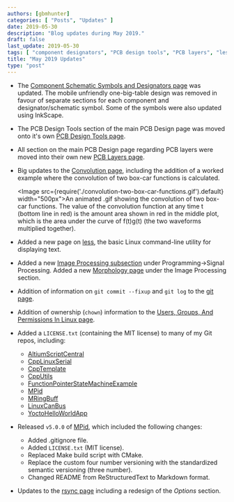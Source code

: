 ```yaml
---
authors: [gbmhunter]
categories: [ "Posts", "Updates" ]
date: 2019-05-30
description: "Blog updates during May 2019."
draft: false
last_update: 2019-05-30
tags: [ "component designators", "PCB design tools", "PCB layers", "less", "convolution", "git", "fixup", "logs", "chown", "ownership", "Linux", "image processing" ]
title: "May 2019 Updates"
type: "post"
---
```


* The [Component Schematic Symbols and Designators page](/electronics/circuit-design/component-schematic-symbols-and-designators) was updated. The mobile unfriendly one-big-table design was removed in favour of separate sections for each component and designator/schematic symbol. Some of the symbols were also updated using InkScape.

* The PCB Design Tools section of the main PCB Design page was moved onto it's own [PCB Design Tools page](/pcb-design/pcb-design-tools).

* All section on the main PCB Design page regarding PCB layers were moved into their own new [PCB Layers page](/pcb-design/pcb-layers).

* Big updates to the [Convolution page](/programming/signal-processing/convolution), including the addition of a worked example where the convolution of two box-car functions is calculated.

    <Image src={require('./convolution-two-box-car-functions.gif').default} width="500px">An animated .gif showing the convolution of two box-car functions. The value of the convolution function at any time t (bottom line in red) is the amount area shown in red in the middle plot, which is the area under the curve of f(t)g(t) (the two waveforms multiplied together).</Image>

* Added a new page on [less](/programming/operating-systems/linux/programs/less), the basic Linux command-line utility for displaying text.

* Added a new [Image Processing subsection](/programming/signal-processing/image-processing) under Programming->Signal Processing. Added a new [Morphology page](/programming/signal-processing/image-processing/morphology) under the Image Processing section.

* Addition of information on `git commit --fixup` and `git log` to the [git page](/programming/version-control-systems/git).

* Addition of ownership (`chown`) information to the [Users, Groups, And Permissions In Linux page](/programming/operating-systems/linux/users-groups-and-permissions-in-linux).

* Added a `LICENSE.txt` (containing the MIT license) to many of my Git repos, including:
    * [AltiumScriptCentral](https://github.com/gbmhunter/AltiumScriptCentral)
    * [CppLinuxSerial](https://github.com/gbmhunter/CppLinuxSerial)
    * [CppTemplate](https://github.com/gbmhunter/CppTemplate)
    * [CppUtils](https://github.com/gbmhunter/CppUtils)
    * [FunctionPointerStateMachineExample](https://github.com/gbmhunter/FunctionPointerStateMachineExample)
    * [MPid](https://github.com/gbmhunter/MPid)
    * [MRingBuff](https://github.com/gbmhunter/MRingBuff)
    * [LinuxCanBus](https://github.com/gbmhunter/LinuxCanBus)
    * [YoctoHelloWorldApp](https://github.com/gbmhunter/YoctoHelloWorldApp)

* Released `v5.0.0` of [MPid](https://github.com/gbmhunter/MPid), which included the following changes:
    * Added .gitignore file.
    * Added `LICENSE.txt` (MIT license).
    * Replaced Make build script with CMake.
    * Replace the custom four number versioning with the standardized semantic versioning (three number).
    * Changed README from ReStructuredText to Markdown format.

* Updates to the [rsync page](/programming/operating-systems/linux/programs/rsync) including a redesign of the _Options_ section.